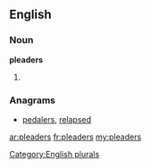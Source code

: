 ==English==

===Noun===
'''pleaders'''

# {{plural of|[[pleader]]}}

===Anagrams===
* [[pedalers#English|pedalers]], [[relapsed#English|relapsed]]

[[Category:English plurals]]

[[ar:pleaders]]
[[fr:pleaders]]
[[my:pleaders]]